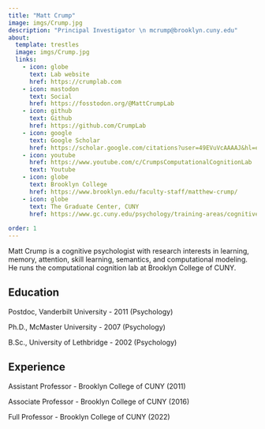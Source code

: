 ```yaml
---
title: "Matt Crump"
image: imgs/Crump.jpg
description: "Principal Investigator \n mcrump@brooklyn.cuny.edu"
about:
  template: trestles
  image: imgs/Crump.jpg
  links:
    - icon: globe
      text: Lab website
      href: https://crumplab.com
    - icon: mastodon
      text: Social 
      href: https://fosstodon.org/@MattCrumpLab
    - icon: github
      text: Github
      href: https://github.com/CrumpLab
    - icon: google
      text: Google Scholar
      href: https://scholar.google.com/citations?user=49EVuVcAAAAJ&hl=en
    - icon: youtube
      href: https://www.youtube.com/c/CrumpsComputationalCognitionLab
      text: Youtube
    - icon: globe
      text: Brooklyn College
      href: https://www.brooklyn.edu/faculty-staff/matthew-crump/
    - icon: globe
      text: The Graduate Center, CUNY
      href: https://www.gc.cuny.edu/psychology/training-areas/cognitive-and-comparative-psychology
    
order: 1
---
```


Matt Crump is a cognitive psychologist with research interests in learning, memory, attention, skill learning, semantics, and computational modeling. He runs the computational cognition lab at Brooklyn College of CUNY.

## Education

Postdoc, Vanderbilt University - 2011 (Psychology)

Ph.D., McMaster University - 2007 (Psychology)

B.Sc., University of Lethbridge - 2002 (Psychology)

## Experience

Assistant Professor - Brooklyn College of CUNY (2011)

Associate Professor - Brooklyn College of CUNY (2016)

Full Professor - Brooklyn College of CUNY (2022)

